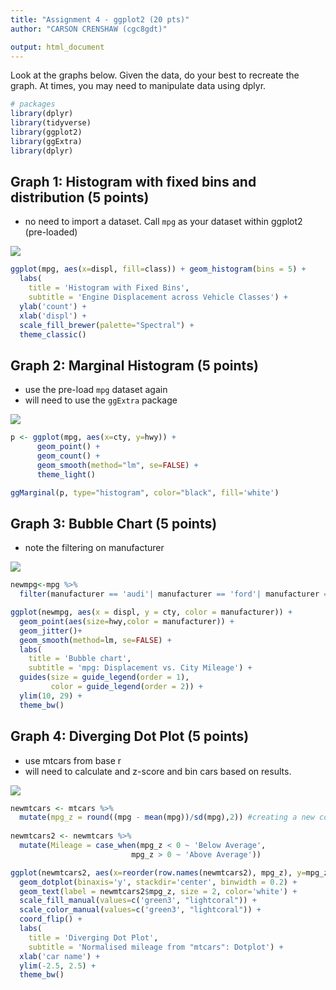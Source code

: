 ```yaml
---
title: "Assignment 4 - ggplot2 (20 pts)"
author: "CARSON CRENSHAW (cgc8gdt)"

output: html_document
---
```


Look at the graphs below. Given the data, do your best to recreate the graph. At times, you may need to manipulate data using dplyr.

```r
# packages
library(dplyr)
library(tidyverse)
library(ggplot2)
library(ggExtra)
library(dplyr)
```

## Graph 1: Histogram with fixed bins and distribution (5 points)

* no need to import a dataset. Call `mpg` as your dataset within ggplot2 (pre-loaded)

![](graph1.png)

```r
ggplot(mpg, aes(x=displ, fill=class)) + geom_histogram(bins = 5) +
  labs(
    title = 'Histogram with Fixed Bins',
    subtitle = 'Engine Displacement across Vehicle Classes') +
  ylab('count') +
  xlab('displ') +
  scale_fill_brewer(palette="Spectral") +
  theme_classic()

```

## Graph 2: Marginal Histogram (5 points)

* use the pre-load `mpg` dataset again
* will need to use the `ggExtra` package

![](graph2.png)
```r
p <- ggplot(mpg, aes(x=cty, y=hwy)) +
      geom_point() +
      geom_count() +
      geom_smooth(method="lm", se=FALSE) +
      theme_light()

ggMarginal(p, type="histogram", color="black", fill='white')

```

## Graph 3: Bubble Chart (5 points)
* note the filtering on manufacturer

![](graph3.png)

```r
newmpg<-mpg %>%
  filter(manufacturer == 'audi'| manufacturer == 'ford'| manufacturer == 'honda'| manufacturer == 'hyundai')

ggplot(newmpg, aes(x = displ, y = cty, color = manufacturer)) +
  geom_point(aes(size=hwy,color = manufacturer)) + 
  geom_jitter()+
  geom_smooth(method=lm, se=FALSE) +
  labs(
    title = 'Bubble chart',
    subtitle = 'mpg: Displacement vs. City Mileage') +
  guides(size = guide_legend(order = 1),
         color = guide_legend(order = 2)) +
  ylim(10, 29) +
  theme_bw()

```

## Graph 4: Diverging Dot Plot (5 points)

* use mtcars from base r
* will need to calculate and z-score and bin cars based on results. 

![](graph4.png)

```r

newmtcars <- mtcars %>% 
  mutate(mpg_z = round((mpg - mean(mpg))/sd(mpg),2)) #creating a new column in the dataframe
              
newmtcars2 <- newmtcars %>% 
  mutate(Mileage = case_when(mpg_z < 0 ~ 'Below Average',
                           mpg_z > 0 ~ 'Above Average'))

ggplot(newmtcars2, aes(x=reorder(row.names(newmtcars2), mpg_z), y=mpg_z, color=Mileage, fill=Mileage)) + 
  geom_dotplot(binaxis='y', stackdir='center', binwidth = 0.2) +
  geom_text(label = newmtcars2$mpg_z, size = 2, color='white') +
  scale_fill_manual(values=c('green3', "lightcoral")) +
  scale_color_manual(values=c('green3', "lightcoral")) +
  coord_flip() +
  labs(
    title = 'Diverging Dot Plot',
    subtitle = 'Normalised mileage from "mtcars": Dotplot') +
  xlab('car name') +
  ylim(-2.5, 2.5) +
  theme_bw()

```

